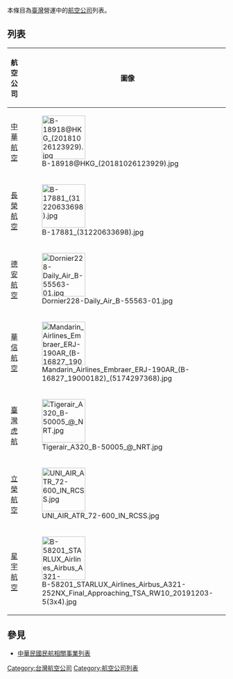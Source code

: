 本條目為[[臺灣|臺灣]]營運中的[[航空公司|航空公司]]列表。

==列表==
{| class="wikitable sortable"
|- valign="middle"
! 航空公司
! rowspan=1 | 圖像
! rowspan=1 | [[国际民航组织航空公司代码|IATA]]
! rowspan=1 | [[國際航空運輸協會航空公司代碼|ICAO]]
! rowspan=1 | [[航空公司呼号|呼號]]
! rowspan=1 | 開始營運年分
|-
| [[中華航空|中華航空]]||[[File:B-18918@HKG_(20181026123929).jpg|100px]]|| CI || CAL || Dynasty || 1959 
|-
|[[長榮航空|長榮航空]]||[[File:B-17881_(31220633698).jpg|100px]]|| BR || EVA || Eva || 1991 
|-
| [[德安航空|德安航空]]||[[File:Dornier228-Daily_Air_B-55563-01.jpg|100px]]|| DA || DAC || Daily || 1992 
|-
| [[華信航空|華信航空]]||[[File:Mandarin_Airlines_Embraer_ERJ-190AR_(B-16827_19000182)_(5174297368).jpg|100px]] || AE || MDA || Mandarin || 1991  
|-
| [[臺灣虎航|臺灣虎航]]||[[File:Tigerair_A320_B-50005_@_NRT.jpg|100px]] || IT || TTW || Smart Cat || 2014 
|-
| [[立榮航空|立榮航空]]|| [[File:UNI_AIR_ATR_72-600_IN_RCSS.jpg|100px]]|| B7 || UIA || Glory || 1988 
|-
| [[星宇航空|星宇航空]]|| [[File:B-58201_STARLUX_Airlines_Airbus_A321-252NX_Final_Approaching_TSA_RW10_20191203-5(3x4).jpg|100px]]|| JX || SJX || Starwalker || 2020 
|}

== 參見 ==
* [[中華民國民航相關事業列表|中華民國民航相關事業列表]]

{{Portal|中華民國|航空|台灣}}

{{台灣航空公司}}
{{台灣主題}}
{{Asia topic|航空公司列表}}

[[Category:台灣航空公司|Category:台灣航空公司]]
[[Category:航空公司列表|Category:航空公司列表]]